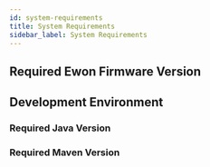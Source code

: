 ```yaml
---
id: system-requirements
title: System Requirements
sidebar_label: System Requirements
---
```



## Required Ewon Firmware Version

<SysReqEwonFw />

## Development Environment

### Required Java Version

<SysReqJava />

### Required Maven Version

<SysReqMaven />